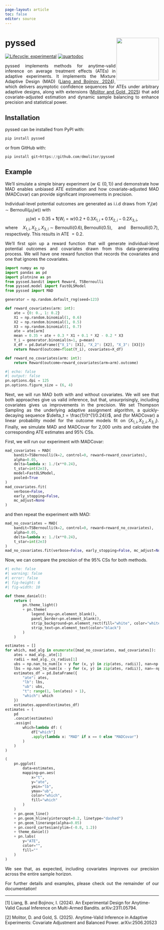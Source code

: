 ```yaml
---
page-layout: article
toc: false
editor: source
---
```


# pyssed <a href='https://www.dmolitor.com/pyssed'><img src="pyssed.png" align="right" height="139"/></a>

<!-- badges: start -->

[![Lifecycle: experimental](https://img.shields.io/badge/lifecycle-experimental-orange.svg)](https://lifecycle.r-lib.org/articles/stages.html#experimental) [![quartodoc](https://github.com/dmolitor/pyssed/actions/workflows/gh-pages.yml/badge.svg)](https://github.com/dmolitor/pyssed/actions/workflows/gh-pages.yml)

<!-- badges: end -->

:::{style="text-align: justify;"}
pyssed implements methods for anytime-valid inference on average treatment effects (ATEs) in adaptive experiments. It implements the Mixture Adaptive Design (MAD) ([Liang and Bojinov, 2024](#ref1)), which delivers asymptotic confidence sequences for ATEs under arbitrary adaptive designs, along with extensions ([Molitor and Gold, 2025](#ref2)) that add covariate-adjusted estimation and dynamic sample balancing to enhance precision and statistical power.

## Installation

pyssed can be installed from PyPI with:

``` python
pip install pyssed
```

or from GitHub with:

``` python
pip install git+https://github.com/dmolitor/pyssed
```

## Example

We’ll simulate a simple binary experiment ($w \in \{0, 1\}$)  and demonstrate how MAD enables unbiased ATE estimation and how
covariate-adjusted MAD (MADCovar) can provide significant improvements in precision.

Individual-level potential outcomes are generated as i.i.d draws from $Y_i(w) \sim \text{Bernoulli}(\mu_i(w))$ with $$\mu_i(w) = 0.35 + \mathbf{1}\{W_i=w\}0.2 + 0.3 X_{1,i} + 0.1 X_{2,i} - 0.2 X_{3,i},$$ where $X_{1,i},X_{2,i},X_{3,i}\sim\text{Bernoulli}(0.6), \text{Bernoulli}(0.5), \text{ and } \text{Bernoulli}(0.7)$, respectively. This results in ATE $=0.2$.

We'll first spin up a reward function that will generate individual-level
potential outcomes and covariates drawn from this data-generating process.
We will have one reward function that records the covariates and one that ignores
the covariates.

```python
import numpy as np
import pandas as pd
import plotnine as pn
from pyssed.bandit import Reward, TSBernoulli
from pyssed.model import FastOLSModel
from pyssed import MAD

generator = np.random.default_rng(seed=123)

def reward_covariates(arm: int):
    ate = {0: 0., 1: 0.2}
    X1 = np.random.binomial(1, 0.6)
    X2 = np.random.binomial(1, 0.5)
    X3 = np.random.binomial(1, 0.7)
    ate = ate[arm]
    mean = 0.35 + ate + 0.3 * X1 + 0.1 * X2 - 0.2 * X3
    Y_i = generator.binomial(n=1, p=mean)
    X_df = pd.DataFrame({"X_1": [X1], "X_2": [X2], "X_3": [X3]})
    return Reward(outcome=float(Y_i), covariates=X_df)

def reward_no_covariates(arm: int):
    return Reward(outcome=reward_covariates(arm=arm).outcome)
```

```python
#| echo: false
#| output: false
pn.options.dpi = 125
pn.options.figure_size = (6, 4)
```

Next, we will run MAD both with and without covariates. We will
see that both approaches give us valid inference, but that, unsurprisingly, including covariates gives us improvements in the precision. We set Thompson Sampling as the underlying adaptive assignment algorithm, a quickly-decaying sequence $\delta_t = \frac{1}{t^{1/0.24}}$, and (for MADCovar) a linear probability model for the outcome models fit on $\{X_{1, i}, X_{2, i}, X_{3, i}\}$. Finally, we simulate MAD and MADCovar for 2,000 units and calculate the corresponding ATE estimates and 95\% CSs.

First, we will run our experiment with MADCovar:
```python
mad_covariates = MAD(
    bandit=TSBernoulli(k=2, control=0, reward=reward_covariates),
    alpha=0.05,
    delta=lambda x: 1./(x**0.24),
    t_star=int(2e3),
    model=FastOLSModel,
    pooled=True
)
mad_covariates.fit(
    verbose=False,
    early_stopping=False,
    mc_adjust=None
)
```

and then repeat the experiment with MAD:
```python
mad_no_covariates = MAD(
    bandit=TSBernoulli(k=2, control=0, reward=reward_no_covariates),
    alpha=0.05,
    delta=lambda x: 1./(x**0.24),
    t_star=int(2e3)
)
mad_no_covariates.fit(verbose=False, early_stopping=False, mc_adjust=None)
```

Now, we can compare the precision of the 95\% CSs for both methods.

```python
#| echo: false
#| warning: false
#| error: false
#| fig-height: 6
#| fig-width: 10

def theme_daniel():
    return (
        pn.theme_light()
        + pn.theme(
            legend_key=pn.element_blank(),
            panel_border=pn.element_blank(),
            strip_background=pn.element_rect(fill="white", color="white"),
            strip_text=pn.element_text(color="black")
        )
    )

estimates = []
for which, mad_alg in enumerate([mad_no_covariates, mad_covariates]):
    ates = mad_alg._ate[1]
    radii = mad_alg._cs_radius[1]
    ubs = np.nan_to_num([x + y for (x, y) in zip(ates, radii)], nan=np.inf)
    lbs = np.nan_to_num([x - y for (x, y) in zip(ates, radii)], nan=-np.inf)
    estimates_df = pd.DataFrame({
        "ate": ates,
        "lb": lbs,
        "ub": ubs,
        "t": range(1, len(ates) + 1),
        "which": which
    })
    estimates.append(estimates_df)
estimates = (
    pd
    .concat(estimates)
    .assign(
        which=lambda df: (
            df["which"]
            .apply(lambda x: "MAD" if x == 0 else "MADCovar")
        )
    )
)

(
    pn.ggplot(
        data=estimates,
        mapping=pn.aes(
            x="t",
            y="ate",
            ymin="lb",
            ymax="ub",
            color="which",
            fill="which"
        )
    )
    + pn.geom_line()
    + pn.geom_hline(yintercept=0.2, linetype="dashed")
    + pn.geom_linerange(alpha=0.05)
    + pn.coord_cartesian(ylim=(-0.8, 1.2))
    + theme_daniel()
    + pn.labs(
        y="ATE",
        color="",
        fill=""
    )
)
```

We see that, as expected, including covariates improves our precision across the entire sample horizon.

For further details and examples, please check out the remainder of our documentation!
:::
---

<a id="ref1"></a> \[1\] Liang, B. and Bojinov, I. (2024). An Experimental Design for Anytime-Valid Causal Inference on Multi-Armed Bandits. arXiv:2311.05794.

<a id="ref2"></a> \[2\] Molitor, D. and Gold, S. (2025). Anytime-Valid Inference in Adaptive Experiments: Covariate Adjustment and Balanced Power. arXiv:2506.20523